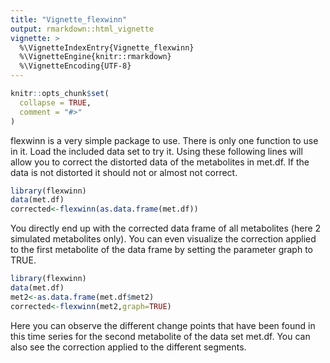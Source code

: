 ```yaml
---
title: "Vignette_flexwinn"
output: rmarkdown::html_vignette
vignette: >
  %\VignetteIndexEntry{Vignette_flexwinn}
  %\VignetteEngine{knitr::rmarkdown}
  %\VignetteEncoding{UTF-8}
---
```


```r
knitr::opts_chunk$set(
  collapse = TRUE,
  comment = "#>"
)
```
flexwinn is a very simple package to use. There is only one function to use in it. Load the included data set to try it. Using these following lines will allow you to correct the distorted data of the metabolites in met.df. If the data is not distorted it should not or almost not correct.
```r
library(flexwinn)
data(met.df)
corrected<-flexwinn(as.data.frame(met.df))
```
You directly end up with the corrected data frame of all metabolites (here 2 simulated metabolites only).
You can even visualize the correction applied to the first metabolite of the data frame by setting the parameter graph to TRUE.
```r
library(flexwinn)
data(met.df)
met2<-as.data.frame(met.df$met2)
corrected<-flexwinn(met2,graph=TRUE)
```
Here you can observe the different change points that have been found in this time series for the second metabolite of the data set met.df. You can also see the correction applied to the different segments.

